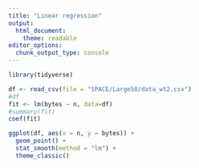 ```yaml
---
title: "Linear regression"
output:
  html_document: 
    theme: readable
editor_options: 
  chunk_output_type: console
---
```



```r

library(tidyverse)


```



```r

df <- read_csv(file = "SPACE/Large50/data_wt2.csv")
#df
fit <- lm(bytes ~ n, data=df)
#summary(fit)
coef(fit)

ggplot(df, aes(x = n, y = bytes)) + 
  geom_point() +
  stat_smooth(method = "lm") +
  theme_classic()


```

